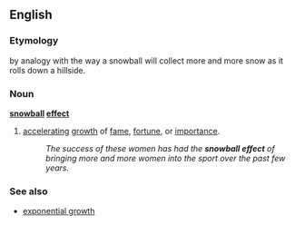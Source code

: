 ==English==

===Etymology===
by analogy with the way a snowball will collect more and more snow as it rolls down a hillside.

===Noun===
'''[[snowball]] [[effect]]'''

# [[accelerating]] [[growth]] of [[fame]], [[fortune]], or [[importance]].
#:''The success of these women has had the '''snowball effect''' of bringing more and more women into the sport over the past few years.''

===See also===
*[[exponential growth]]
